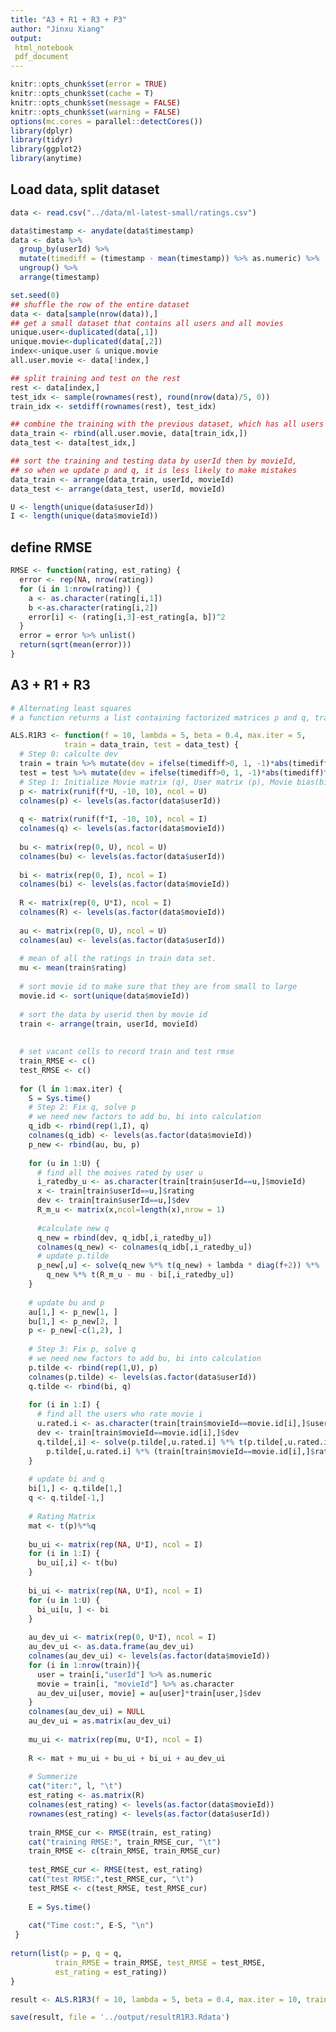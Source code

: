 ```yaml
---
title: "A3 + R1 + R3 + P3"
author: "Jinxu Xiang"
output: 
 html_notebook
 pdf_document
---
```


```r
knitr::opts_chunk$set(error = TRUE)
knitr::opts_chunk$set(cache = T)
knitr::opts_chunk$set(message = FALSE)
knitr::opts_chunk$set(warning = FALSE)
options(mc.cores = parallel::detectCores())
library(dplyr)
library(tidyr)
library(ggplot2)
library(anytime)
```


## Load data, split dataset

```r
data <- read.csv("../data/ml-latest-small/ratings.csv")
```

```r
data$timestamp <- anydate(data$timestamp)
data <- data %>% 
  group_by(userId) %>% 
  mutate(timediff = (timestamp - mean(timestamp)) %>% as.numeric) %>% 
  ungroup() %>%
  arrange(timestamp)
```

```r
set.seed(0)
## shuffle the row of the entire dataset
data <- data[sample(nrow(data)),]
## get a small dataset that contains all users and all movies
unique.user<-duplicated(data[,1])
unique.movie<-duplicated(data[,2])
index<-unique.user & unique.movie
all.user.movie <- data[!index,]

## split training and test on the rest
rest <- data[index,]
test_idx <- sample(rownames(rest), round(nrow(data)/5, 0))
train_idx <- setdiff(rownames(rest), test_idx)

## combine the training with the previous dataset, which has all users and all movies
data_train <- rbind(all.user.movie, data[train_idx,])
data_test <- data[test_idx,]

## sort the training and testing data by userId then by movieId, 
## so when we update p and q, it is less likely to make mistakes
data_train <- arrange(data_train, userId, movieId)
data_test <- arrange(data_test, userId, movieId)
```

```r
U <- length(unique(data$userId))
I <- length(unique(data$movieId))
```

## define RMSE
```r
RMSE <- function(rating, est_rating) {
  error <- rep(NA, nrow(rating))
  for (i in 1:nrow(rating)) {
    a <- as.character(rating[i,1])
    b <-as.character(rating[i,2])  
    error[i] <- (rating[i,3]-est_rating[a, b])^2
  }
  error = error %>% unlist()
  return(sqrt(mean(error)))
}

```

## A3 + R1 + R3
```r
# Alternating least squares
# a function returns a list containing factorized matrices p and q, training and testing RMSEs.

ALS.R1R3 <- function(f = 10, lambda = 5, beta = 0.4, max.iter = 5,
            train = data_train, test = data_test) {
  # Step 0: calculte dev
  train = train %>% mutate(dev = ifelse(timediff>0, 1, -1)*abs(timediff)^beta)
  test = test %>% mutate(dev = ifelse(timediff>0, 1, -1)*abs(timediff)^beta)
  # Step 1: Initialize Movie matrix (q), User matrix (p), Movie bias(bi) and User bias(bu)
  p <- matrix(runif(f*U, -10, 10), ncol = U) 
  colnames(p) <- levels(as.factor(data$userId))
  
  q <- matrix(runif(f*I, -10, 10), ncol = I)
  colnames(q) <- levels(as.factor(data$movieId))
  
  bu <- matrix(rep(0, U), ncol = U)
  colnames(bu) <- levels(as.factor(data$userId))
  
  bi <- matrix(rep(0, I), ncol = I)
  colnames(bi) <- levels(as.factor(data$movieId))
  
  R <- matrix(rep(0, U*I), ncol = I)
  colnames(R) <- levels(as.factor(data$movieId))
  
  au <- matrix(rep(0, U), ncol = U)
  colnames(au) <- levels(as.factor(data$userId))
  
  # mean of all the ratings in train data set.
  mu <- mean(train$rating)
  
  # sort movie id to make sure that they are from small to large
  movie.id <- sort(unique(data$movieId))
  
  # sort the data by userid then by movie id
  train <- arrange(train, userId, movieId)
  
  
  # set vacant cells to record train and test rmse
  train_RMSE <- c()
  test_RMSE <- c()
  
  for (l in 1:max.iter) {
    S = Sys.time()
    # Step 2: Fix q, solve p
    # we need new factors to add bu, bi into calculation
    q_idb <- rbind(rep(1,I), q)
    colnames(q_idb) <- levels(as.factor(data$movieId))
    p_new <- rbind(au, bu, p)
    
    for (u in 1:U) {
      # find all the moives rated by user u
      i_ratedby_u <- as.character(train[train$userId==u,]$movieId)
      x <- train[train$userId==u,]$rating
      dev <- train[train$userId==u,]$dev
      R_m_u <- matrix(x,ncol=length(x),nrow = 1)
      
      #calculate new q
      q_new = rbind(dev, q_idb[,i_ratedby_u])
      colnames(q_new) <- colnames(q_idb[,i_ratedby_u])
      # update p.tilde
      p_new[,u] <- solve(q_new %*% t(q_new) + lambda * diag(f+2)) %*%
        q_new %*% t(R_m_u - mu - bi[,i_ratedby_u])
    }
    
    # update bu and p
    au[1,] <- p_new[1, ]
    bu[1,] <- p_new[2, ]
    p <- p_new[-c(1,2), ]
    
    # Step 3: Fix p, solve q
    # we need new factors to add bu, bi into calculation
    p.tilde <- rbind(rep(1,U), p)
    colnames(p.tilde) <- levels(as.factor(data$userId))
    q.tilde <- rbind(bi, q)
    
    for (i in 1:I) {
      # find all the users who rate movie i
      u.rated.i <- as.character(train[train$movieId==movie.id[i],]$userId)
      dev <- train[train$movieId==movie.id[i],]$dev
      q.tilde[,i] <- solve(p.tilde[,u.rated.i] %*% t(p.tilde[,u.rated.i]) + lambda* diag(f+1)) %*%
        p.tilde[,u.rated.i] %*% (train[train$movieId==movie.id[i],]$rating - mu - bu[,u.rated.i] - au[,u.rated.i]*dev)
    }
    
    # update bi and q
    bi[1,] <- q.tilde[1,]
    q <- q.tilde[-1,]
    
    # Rating Matrix
    mat <- t(p)%*%q
    
    bu_ui <- matrix(rep(NA, U*I), ncol = I)
    for (i in 1:I) {
      bu_ui[,i] <- t(bu)
    }
    
    bi_ui <- matrix(rep(NA, U*I), ncol = I)
    for (u in 1:U) {
      bi_ui[u, ] <- bi
    }
    
    au_dev_ui <- matrix(rep(0, U*I), ncol = I)
    au_dev_ui <- as.data.frame(au_dev_ui)
    colnames(au_dev_ui) <- levels(as.factor(data$movieId))
    for (i in 1:nrow(train)){
      user = train[i,"userId"] %>% as.numeric
      movie = train[i, "movieId"] %>% as.character
      au_dev_ui[user, movie] = au[user]*train[user,]$dev
    }
    colnames(au_dev_ui) = NULL
    au_dev_ui = as.matrix(au_dev_ui)
    
    mu_ui <- matrix(rep(mu, U*I), ncol = I)
    
    R <- mat + mu_ui + bu_ui + bi_ui + au_dev_ui
    
    # Summerize
    cat("iter:", l, "\t")
    est_rating <- as.matrix(R) 
    colnames(est_rating) <- levels(as.factor(data$movieId))
    rownames(est_rating) <- levels(as.factor(data$userId))
    
    train_RMSE_cur <- RMSE(train, est_rating)
    cat("training RMSE:", train_RMSE_cur, "\t")
    train_RMSE <- c(train_RMSE, train_RMSE_cur)
    
    test_RMSE_cur <- RMSE(test, est_rating)
    cat("test RMSE:",test_RMSE_cur, "\t")
    test_RMSE <- c(test_RMSE, test_RMSE_cur)
    
    E = Sys.time()
    
    cat("Time cost:", E-S, "\n")
 }
  
return(list(p = p, q = q,
          train_RMSE = train_RMSE, test_RMSE = test_RMSE,
          est_rating = est_rating))
}
```

```r
result <- ALS.R1R3(f = 10, lambda = 5, beta = 0.4, max.iter = 10, train = data_train, test = data_test)
```

```r
save(result, file = '../output/resultR1R3.Rdata')
```

